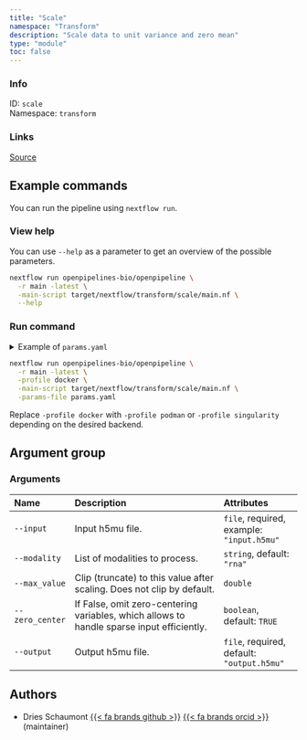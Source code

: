 ```yaml
---
title: "Scale"
namespace: "Transform"
description: "Scale data to unit variance and zero mean"
type: "module"
toc: false
---
```


::: {.column-margin}

### Info

ID: `scale`  
Namespace: `transform`

### Links
[Source](https://github.com/openpipelines-bio/openpipeline/blob/main/openpipelines/src/transform/scaling){.btn-action .btn-sm .btn-info .btn role="button"}

:::



## Example commands

You can run the pipeline using `nextflow run`.

### View help

You can use `--help` as a parameter to get an overview of the possible parameters.

```bash
nextflow run openpipelines-bio/openpipeline \
  -r main -latest \
  -main-script target/nextflow/transform/scale/main.nf \
  --help
```

### Run command

<details>
<summary>Example of `params.yaml`</summary>
```yaml

```
</details>

```bash
nextflow run openpipelines-bio/openpipeline \
  -r main -latest \
  -profile docker \
  -main-script target/nextflow/transform/scale/main.nf \
  -params-file params.yaml
```

:::{.callout-note}
Replace `-profile docker` with `-profile podman` or `-profile singularity` depending on the desired backend.
:::

## Argument group

### Arguments

|Name            |Description                                                                               |Attributes                                 |
|:---------------|:-----------------------------------------------------------------------------------------|:------------------------------------------|
|`--input`       |Input h5mu file.                                                                          |`file`, required, example: `"input.h5mu"`  |
|`--modality`    |List of modalities to process.                                                            |`string`, default: `"rna"`                 |
|`--max_value`   |Clip (truncate) to this value after scaling. Does not clip by default.                    |`double`                                   |
|`--zero_center` |If False, omit zero-centering variables, which allows to handle sparse input efficiently. |`boolean`, default: `TRUE`                 |
|`--output`      |Output h5mu file.                                                                         |`file`, required, default: `"output.h5mu"` |

## Authors

  * Dries Schaumont [{{< fa brands github >}}](https://github.com/DriesSchaumont) [{{< fa brands orcid >}}](https://orcid.org/0000-0002-4389-0440) (maintainer)
